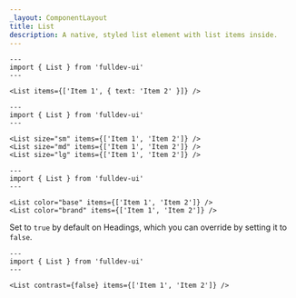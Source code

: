 ```yaml
---
_layout: ComponentLayout
title: List
description: A native, styled list element with list items inside.
---
```


```astro live props={{ title: 'items' }}
---
import { List } from 'fulldev-ui'
---

<List items={['Item 1', { text: 'Item 2' }]} />
```

```astro live props={{ title: 'size' }}
---
import { List } from 'fulldev-ui'
---

<List size="sm" items={['Item 1', 'Item 2']} />
<List size="md" items={['Item 1', 'Item 2']} />
<List size="lg" items={['Item 1', 'Item 2']} />
```

```astro live props={{ title: 'color' }}
---
import { List } from 'fulldev-ui'
---

<List color="base" items={['Item 1', 'Item 2']} />
<List color="brand" items={['Item 1', 'Item 2']} />
```

Set to `true` by default on Headings, which you can override by setting it to `false`.

```astro live props={{ title: 'contrast' }}
---
import { List } from 'fulldev-ui'
---

<List contrast={false} items={['Item 1', 'Item 2']} />
```
